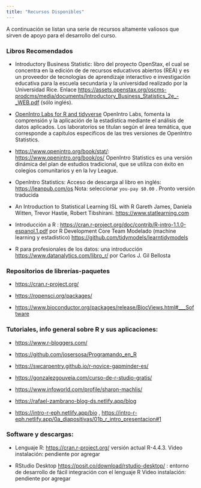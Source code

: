 ```yaml
---
title: "Recursos Disponibles"
---
```


A continuación se listan una serie de recursos altamente valiosos que sirven de apoyo para el desarrollo del curso.

### Libros Recomendados

-   Introductory Business Statistic: libro del proyecto OpenStax, el cual se concentra en la edición de de recursos educativos abiertos (REA) y es un proveedor de tecnologías de aprendizaje interactivo e investigación educativa para la escuela secundaria y la universidad realizado por la Universidad Rice. Enlace <https://assets.openstax.org/oscms-prodcms/media/documents/Introductory_Business_Statistics_2e_-_WEB.pdf> (sólo inglés).

-   [OpenIntro Labs for R and tidyverse](http://openintrostat.github.io/oilabs-tidy/) OpenIntro Labs, fomenta la comprensión y la aplicación de la estadística mediante el análisis de datos aplicados. Los laboratorios se titulan según el área temática, que corresponde a capítulos específicos de las tres versiones de OpenIntro Statistics.

-   <https://www.openintro.org/book/stat/>: <https://www.openintro.org/book/os/> OpenIntro Statistics es una versión dinámica del plan de estudios tradicional, que se utiliza con éxito en colegios comunitarios y en la Ivy League.

-   OpenIntro Statistics: Acceso de descarga al libro en inglés: <https://leanpub.com/os> Nota: seleccionar `you-pay $0.00` . Pronto versión traducida

-   An Introduction to Statistical Learning ISL with R Gareth James, Daniela Witten, Trevor Hastie, Robert Tibshirani. <https://www.statlearning.com>

-   Introducción a R : <https://cran.r-project.org/doc/contrib/R-intro-1.1.0-espanol.1.pdf> por R Development Core Team Modelado (machine learning y estadístico) <https://github.com/tidymodels/learntidymodels>

-   R para profesionales de los datos: una introducción <https://www.datanalytics.com/libro_r/> por Carlos J. Gil Bellosta

### **Repositorios de librerías-paquetes**

-   <https://cran.r-project.org/>

-   <https://ropensci.org/packages/>

-   <https://www.bioconductor.org/packages/release/BiocViews.html#___Software>

### **Tutoriales, info general sobre R y sus aplicaciones:**

-   <https://www.r-bloggers.com/>

-   <https://github.com/josersosa/Programando_en_R>

-   <https://swcarpentry.github.io/r-novice-gapminder-es/>

-   <https://gonzalezgouveia.com/curso-de-r-studio-gratis/>

-   <https://www.infoworld.com/profile/sharon-machlis/>

-   <https://rafael-zambrano-blog-ds.netlify.app/blog>

-   <https://intro-r-eph.netlify.app/bio> , <https://intro-r-eph.netlify.app/0a_diapositivas/01b_r_intro_presentacion#1>

### **Software y descargas:**

-   Lenguaje R: <https://cran.r-project.org/> versión actual R-4.4.3. Video instalación: pendiente por agregar

-   RStudio Desktop <https://posit.co/download/rstudio-desktop/> : entorno de desarrollo de fácil integración con el lenguaje R Video instalación: pendiente por agregar
